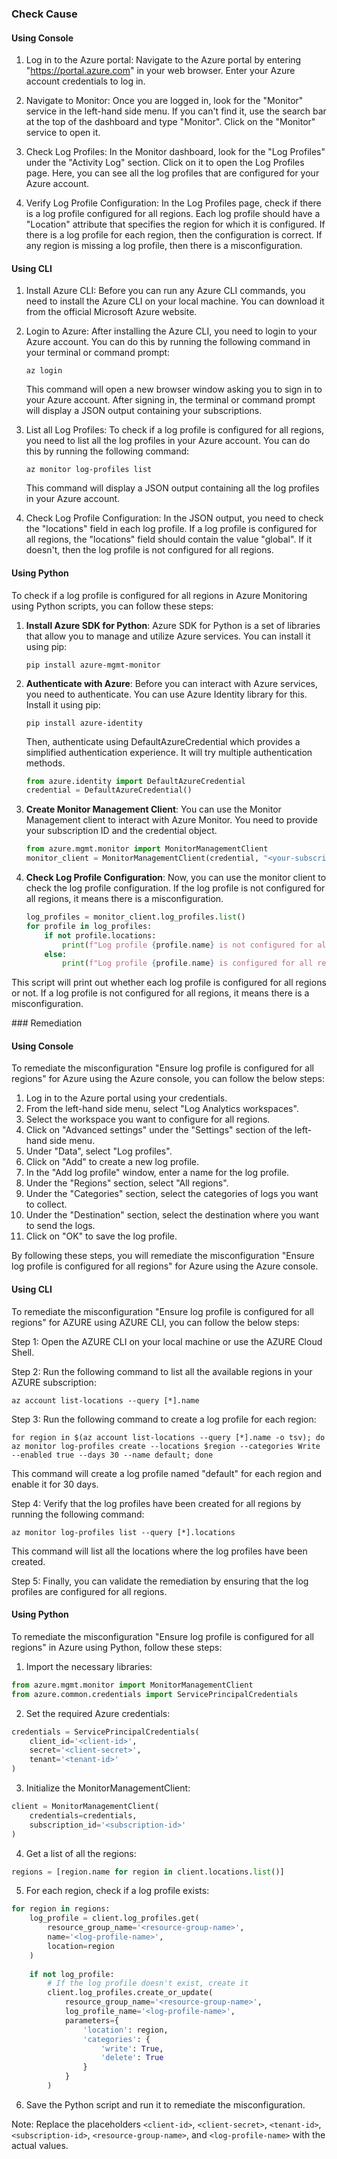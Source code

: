 

<Tabs><Tab title='Cause'>
### Check Cause

#### Using Console

1. Log in to the Azure portal: Navigate to the Azure portal by entering "https://portal.azure.com" in your web browser. Enter your Azure account credentials to log in.

2. Navigate to Monitor: Once you are logged in, look for the "Monitor" service in the left-hand side menu. If you can't find it, use the search bar at the top of the dashboard and type "Monitor". Click on the "Monitor" service to open it.

3. Check Log Profiles: In the Monitor dashboard, look for the "Log Profiles" under the "Activity Log" section. Click on it to open the Log Profiles page. Here, you can see all the log profiles that are configured for your Azure account.

4. Verify Log Profile Configuration: In the Log Profiles page, check if there is a log profile configured for all regions. Each log profile should have a "Location" attribute that specifies the region for which it is configured. If there is a log profile for each region, then the configuration is correct. If any region is missing a log profile, then there is a misconfiguration.

#### Using CLI

1. Install Azure CLI: Before you can run any Azure CLI commands, you need to install the Azure CLI on your local machine. You can download it from the official Microsoft Azure website.

2. Login to Azure: After installing the Azure CLI, you need to login to your Azure account. You can do this by running the following command in your terminal or command prompt:
   ```
   az login
   ```
   This command will open a new browser window asking you to sign in to your Azure account. After signing in, the terminal or command prompt will display a JSON output containing your subscriptions.

3. List all Log Profiles: To check if a log profile is configured for all regions, you need to list all the log profiles in your Azure account. You can do this by running the following command:
   ```
   az monitor log-profiles list
   ```
   This command will display a JSON output containing all the log profiles in your Azure account.

4. Check Log Profile Configuration: In the JSON output, you need to check the "locations" field in each log profile. If a log profile is configured for all regions, the "locations" field should contain the value "global". If it doesn't, then the log profile is not configured for all regions.

#### Using Python

To check if a log profile is configured for all regions in Azure Monitoring using Python scripts, you can follow these steps:

1. **Install Azure SDK for Python**: Azure SDK for Python is a set of libraries that allow you to manage and utilize Azure services. You can install it using pip:
   ```
   pip install azure-mgmt-monitor
   ```
2. **Authenticate with Azure**: Before you can interact with Azure services, you need to authenticate. You can use Azure Identity library for this. Install it using pip:
   ```
   pip install azure-identity
   ```
   Then, authenticate using DefaultAzureCredential which provides a simplified authentication experience. It will try multiple authentication methods.
   ```python
   from azure.identity import DefaultAzureCredential
   credential = DefaultAzureCredential()
   ```
3. **Create Monitor Management Client**: You can use the Monitor Management client to interact with Azure Monitor. You need to provide your subscription ID and the credential object.
   ```python
   from azure.mgmt.monitor import MonitorManagementClient
   monitor_client = MonitorManagementClient(credential, "<your-subscription-id>")
   ```
4. **Check Log Profile Configuration**: Now, you can use the monitor client to check the log profile configuration. If the log profile is not configured for all regions, it means there is a misconfiguration.
   ```python
   log_profiles = monitor_client.log_profiles.list()
   for profile in log_profiles:
       if not profile.locations:
           print(f"Log profile {profile.name} is not configured for all regions.")
       else:
           print(f"Log profile {profile.name} is configured for all regions.")
   ```
This script will print out whether each log profile is configured for all regions or not. If a log profile is not configured for all regions, it means there is a misconfiguration.

</Tab>

<Tab title='Remediation'>
### Remediation

#### Using Console

To remediate the misconfiguration "Ensure log profile is configured for all regions" for Azure using the Azure console, you can follow the below steps:

1. Log in to the Azure portal using your credentials.
2. From the left-hand side menu, select "Log Analytics workspaces".
3. Select the workspace you want to configure for all regions.
4. Click on "Advanced settings" under the "Settings" section of the left-hand side menu.
5. Under "Data", select "Log profiles".
6. Click on "Add" to create a new log profile.
7. In the "Add log profile" window, enter a name for the log profile.
8. Under the "Regions" section, select "All regions".
9. Under the "Categories" section, select the categories of logs you want to collect.
10. Under the "Destination" section, select the destination where you want to send the logs.
11. Click on "OK" to save the log profile.

By following these steps, you will remediate the misconfiguration "Ensure log profile is configured for all regions" for Azure using the Azure console.

#### Using CLI

To remediate the misconfiguration "Ensure log profile is configured for all regions" for AZURE using AZURE CLI, you can follow the below steps:

Step 1: Open the AZURE CLI on your local machine or use the AZURE Cloud Shell.

Step 2: Run the following command to list all the available regions in your AZURE subscription:

```
az account list-locations --query [*].name
```

Step 3: Run the following command to create a log profile for each region:

```
for region in $(az account list-locations --query [*].name -o tsv); do az monitor log-profiles create --locations $region --categories Write --enabled true --days 30 --name default; done
```

This command will create a log profile named "default" for each region and enable it for 30 days.

Step 4: Verify that the log profiles have been created for all regions by running the following command:

```
az monitor log-profiles list --query [*].locations
```

This command will list all the locations where the log profiles have been created.

Step 5: Finally, you can validate the remediation by ensuring that the log profiles are configured for all regions.

#### Using Python

To remediate the misconfiguration "Ensure log profile is configured for all regions" in Azure using Python, follow these steps:

1. Import the necessary libraries:

```python
from azure.mgmt.monitor import MonitorManagementClient
from azure.common.credentials import ServicePrincipalCredentials
```

2. Set the required Azure credentials:

```python
credentials = ServicePrincipalCredentials(
    client_id='<client-id>',
    secret='<client-secret>',
    tenant='<tenant-id>'
)
```

3. Initialize the MonitorManagementClient:

```python
client = MonitorManagementClient(
    credentials=credentials,
    subscription_id='<subscription-id>'
)
```

4. Get a list of all the regions:

```python
regions = [region.name for region in client.locations.list()]
```

5. For each region, check if a log profile exists:

```python
for region in regions:
    log_profile = client.log_profiles.get(
        resource_group_name='<resource-group-name>',
        name='<log-profile-name>',
        location=region
    )
    
    if not log_profile:
        # If the log profile doesn't exist, create it
        client.log_profiles.create_or_update(
            resource_group_name='<resource-group-name>',
            log_profile_name='<log-profile-name>',
            parameters={
                'location': region,
                'categories': {
                    'write': True,
                    'delete': True
                }
            }
        )
```

6. Save the Python script and run it to remediate the misconfiguration.

Note: Replace the placeholders `<client-id>`, `<client-secret>`, `<tenant-id>`, `<subscription-id>`, `<resource-group-name>`, and `<log-profile-name>` with the actual values.


</Tab>
</Tabs>
